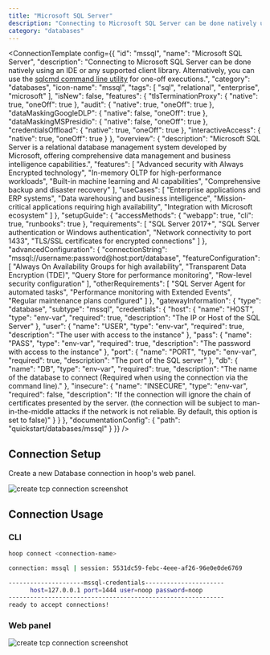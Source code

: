 ```yaml
---
title: "Microsoft SQL Server"
description: "Connecting to Microsoft SQL Server can be done natively using an IDE or any supported client library. Alternatively, you can use the [sqlcmd command line utility](https://learn.microsoft.com/en-us/sql/tools/sqlcmd/sqlcmd-utility) for one-off executions."
category: "databases"
---
```



<ConnectionTemplate config={{
  "id": "mssql",
  "name": "Microsoft SQL Server",
  "description": "Connecting to Microsoft SQL Server can be done natively using an IDE or any supported client library. Alternatively, you can use the [sqlcmd command line utility](https://learn.microsoft.com/en-us/sql/tools/sqlcmd/sqlcmd-utility) for one-off executions.",
  "category": "databases",
  "icon-name": "mssql",
  "tags": [
    "sql",
    "relational",
    "enterprise",
    "microsoft"
  ],
  "isNew": false,
  "features": {
    "tlsTerminationProxy": {
      "native": true,
      "oneOff": true
    },
    "audit": {
      "native": true,
      "oneOff": true
    },
    "dataMaskingGoogleDLP": {
      "native": false,
      "oneOff": true
    },
    "dataMaskingMSPresidio": {
      "native": false,
      "oneOff": true
    },
    "credentialsOffload": {
      "native": true,
      "oneOff": true
    },
    "interactiveAccess": {
      "native": true,
      "oneOff": true
    }
  },
  "overview": {
    "description": "Microsoft SQL Server is a relational database management system developed by Microsoft, offering comprehensive data management and business intelligence capabilities.",
    "features": [
      "Advanced security with Always Encrypted technology",
      "In-memory OLTP for high-performance workloads",
      "Built-in machine learning and AI capabilities",
      "Comprehensive backup and disaster recovery"
    ],
    "useCases": [
      "Enterprise applications and ERP systems",
      "Data warehousing and business intelligence",
      "Mission-critical applications requiring high availability",
      "Integration with Microsoft ecosystem"
    ]
  },
  "setupGuide": {
    "accessMethods": {
      "webapp": true,
      "cli": true,
      "runbooks": true
    },
    "requirements": [
      "SQL Server 2017+",
      "SQL Server authentication or Windows authentication",
      "Network connectivity to port 1433",
      "TLS/SSL certificates for encrypted connections"
    ]
  },
  "advancedConfiguration": {
    "connectionString": "mssql://username:password@host:port/database",
    "featureConfiguration": [
      "Always On Availability Groups for high availability",
      "Transparent Data Encryption (TDE)",
      "Query Store for performance monitoring",
      "Row-level security configuration"
    ],
    "otherRequirements": [
      "SQL Server Agent for automated tasks",
      "Performance monitoring with Extended Events",
      "Regular maintenance plans configured"
    ]
  },
  "gatewayInformation": {
    "type": "database",
    "subtype": "mssql",
    "credentials": {
      "host": {
        "name": "HOST",
        "type": "env-var",
        "required": true,
        "description": "The IP or Host of the SQL Server"
      },
      "user": {
        "name": "USER",
        "type": "env-var",
        "required": true,
        "description": "The user with access to the instance"
      },
      "pass": {
        "name": "PASS",
        "type": "env-var",
        "required": true,
        "description": "The password with access to the instance"
      },
      "port": {
        "name": "PORT",
        "type": "env-var",
        "required": true,
        "description": "The port of the SQL server"
      },
      "db": {
        "name": "DB",
        "type": "env-var",
        "required": true,
        "description": "The name of the database to connect (Required when using the connection via the command line)."
      },
      "insecure": {
        "name": "INSECURE",
        "type": "env-var",
        "required": false,
        "description": "If the connection will ignore the chain of certificates presented by the server. (the connection will be subject to man-in-the-middle attacks if the network is not reliable. By default, this option is set to false)"
      }
    }
  },
  "documentationConfig": {
    "path": "quickstart/databases/mssql"
  }
}} />
## Connection Setup

Create a new Database connection in hoop's web panel.

<Frame>
    <img src="/images/quickstarts/create-database-connection-screenshot.png" alt="create tcp connection screenshot" />
</Frame>

## Connection Usage

### CLI

```bash
hoop connect <connection-name>

connection: mssql | session: 5531dc59-febc-4eee-af26-96e0e0de6769

---------------------mssql-credentials----------------------
      host=127.0.0.1 port=1444 user=noop password=noop
------------------------------------------------------------
ready to accept connections!
```

### Web panel

<Frame>
    <img src="/images/quickstarts/client-pg.png" alt="create tcp connection screenshot" />
</Frame>

















